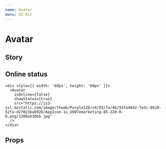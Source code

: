 ```yaml
---
name: Avatar
menu: UI Kit
---
```



# Avatar

## Story

<Playground>
  <Wrapper>
    <AvatarStory />
  </Wrapper>
</Playground>

## Online status

<Playground>
  <Wrapper>
    <div style={{ width: '60px', height: '60px', marginRight: '30px' }}>
      <Avatar
        isOnline={true}
        showStatus={true}
        src="https://is3-ssl.mzstatic.com/image/thumb/Purple128/v4/93/fa/46/93fa4642-7e3c-8610-52fa-d270236a892b/AppIcon-1x_U007emarketing-85-220-0-6.png/1200x630bb.jpg"
      />
    </div>

    <div style={{ width: '60px', height: '60px' }}>
      <Avatar
        isOnline={false}
        showStatus={true}
        src="https://is3-ssl.mzstatic.com/image/thumb/Purple128/v4/93/fa/46/93fa4642-7e3c-8610-52fa-d270236a892b/AppIcon-1x_U007emarketing-85-220-0-6.png/1200x630bb.jpg"
      />
    </div>

  </Wrapper>
</Playground>

## Props

<Props of={Avatar} />
